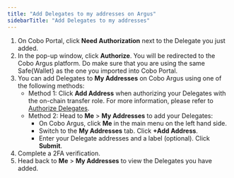 ```yaml
---
title: "Add Delegates to my addresses on Argus"
sidebarTitle: "Add Delegates to my addresses"
---
```


1. On Cobo Portal, click **Need Authorization** next to the Delegate you just added.
2. In the pop-up window, click **Authorize**. You will be redirected to the Cobo Argus platform. Do make sure that you are using the same Safe&#123;Wallet&#125; as the one you imported into Cobo Portal.
3. You can add Delegates to **My Addresses** on Cobo Argus using one of the following methods:
    - Method 1: Click **Add Address** when authorizing your Delegates with the on-chain transfer role.  For more information, please refer to [Authorize Delegates](/en/portal/smart-contract-wallets/authorize-delegate).
    - Method 2: Head to **Me** > **My Addresses** to add your Delegates:
        - On Cobo Argus, click **Me** in the main menu on the left hand side.
        - Switch to the **My Addresses** tab. Click **+Add Address**.
        - Enter your Delegate addresses and a label (optional). Click **Submit**.
4. Complete a 2FA verification.
5. Head back to **Me** > **My Addresses** to view the Delegates you have added.

